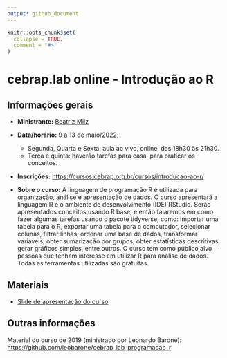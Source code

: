 ```yaml
---
output: github_document
---
```


<!-- README.md is generated from README.Rmd. Please edit that file -->

```r
knitr::opts_chunk$set(
  collapse = TRUE,
  comment = "#>"
)
```

# cebrap.lab online -  Introdução ao R

## Informações gerais

- **Ministrante:** [Beatriz Milz](https://beatrizmilz.com/about/)

- **Data/horário:** 9 a 13 de maio/2022;  
  - Segunda, Quarta e Sexta: aula ao vivo, online, das 18h30 às 21h30. 
  - Terça e quinta: haverão tarefas para casa, para praticar os conceitos.

- **Inscrições:** <https://cursos.cebrap.org.br/cursos/introducao-ao-r/>

- **Sobre o curso:** A linguagem de programação R é utilizada para organização, análise e apresentação de dados.  O curso apresentará a linguagem R e o ambiente de desenvolvimento (IDE) RStudio. Serão apresentados conceitos usando R base, e então falaremos em como fazer algumas tarefas usando o pacote tidyverse, como: importar uma tabela para o R, exportar uma tabela para o computador, selecionar colunas, filtrar linhas, ordenar uma base de dados, transformar variáveis, obter sumarização por grupos, obter estatísticas descritivas, gerar gráficos simples, entre outros. O curso tem como público alvo pessoas que tenham interesse em utilizar R para análise de dados. Todas as ferramentas utilizadas são gratuitas.


## Materiais

- [Slide de apresentação do curso](https://beatrizmilz.github.io/cebrap-lab-intro-R-5-2022/slides/introducao-ao-curso.html#/)






## Outras informações

Material do curso de 2019 (ministrado por Leonardo Barone): <https://github.com/leobarone/cebrap_lab_programacao_r>



